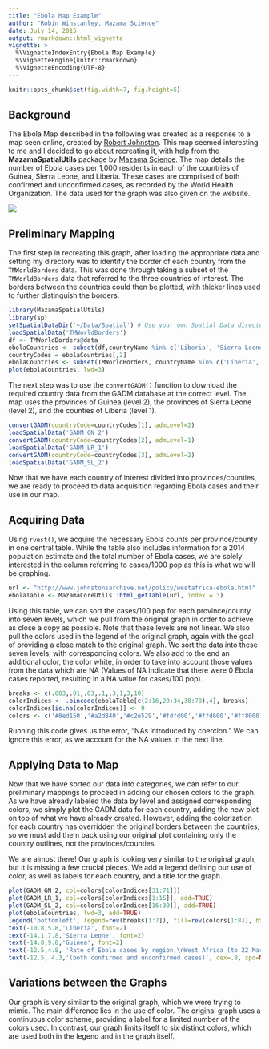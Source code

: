```yaml
---
title: "Ebola Map Example"
author: "Robin Winstanley, Mazama Science"
date: July 14, 2015
output: rmarkdown::html_vignette
vignette: >
  %\VignetteIndexEntry{Ebola Map Example}
  %\VignetteEngine{knitr::rmarkdown}
  %\VignetteEncoding{UTF-8}
---
```


```r
knitr::opts_chunk$set(fig.width=7, fig.height=5)
```

## Background

The Ebola Map described in the following was created as a response to a map seen online,
created by [Robert Johnston](http://www.johnstonsarchive.net/policy/westafrica-ebola.html). 
This map seemed interesting to me and I decided to go about recreating it, with help from
the **MazamaSpatialUtils** package by [Mazama Science](http://mazamascience.com). The map details
the number of Ebola cases per 1,000 residents in each of the countries of Guinea, Sierra Leone,
and Liberia. These cases are comprised of both confirmed and unconfirmed cases, as recorded
by the World Health Organization. The data used for the graph was also given on the website. 

![](http://www.johnstonsarchive.net/policy/WAebola150509-map.gif)

## Preliminary Mapping

The first step in recreating this graph, after loading the appropriate data and setting my 
directory was to identify the border of each country from the `TMWorldBorders` data. This was done
through taking a subset of the `TMWorldBorders` data that referred to the three countries of 
interest. The borders between the countries could then be plotted, with thicker lines used to 
further distinguish the borders.

```r
library(MazamaSpatialUtils)
library(sp)
setSpatialDataDir('~/Data/Spatial') # Use your own Spatial Data directory
loadSpatialData('TMWorldBorders')
df <- TMWorldBorders@data
ebolaCountries <- subset(df,countryName %in% c('Liberia', 'Sierra Leone', 'Guinea'))
countryCodes = ebolaCountries[,2]
ebolaCountries <- subset(TMWorldBorders, countryName %in% c('Liberia', 'Sierra Leone', 'Guinea'))
plot(ebolaCountries, lwd=3)
```

The next step was to use the `convertGADM()` function to download the required country data from the
GADM database at the correct level. The map uses the provinces of Guinea (level 2), the provinces 
of Sierra Leone (level 2), and the counties of Liberia (level 1).

```r
convertGADM(countryCode=countryCodes[1], admLevel=2)
loadSpatialData('GADM_GN_2')
convertGADM(countryCode=countryCodes[2], admLevel=1)
loadSpatialData('GADM_LR_1')
convertGADM(countryCode=countryCodes[3], admLevel=2)
loadSpatialData('GADM_SL_2')
```

Now that we have each country of interest divided into provinces/counties, we are ready to proceed
to data acquisition regarding Ebola cases and their use in our map.

## Acquiring Data

Using `rvest()`, we acquire the necessary Ebola counts per province/county in one central table. While
the table also includes information for a 2014 population estimate and the total number of Ebola cases,
we are solely interested in the column referring to cases/1000 pop as this is what we will be graphing.

```r
url <- "http://www.johnstonsarchive.net/policy/westafrica-ebola.html"
ebolaTable <- MazamaCoreUtils::html_getTable(url, index = 3)
```

Using this table, we can sort the cases/100 pop for each province/county into seven levels, which we
pull from the original graph in order to achieve as close a copy as possible. Note that these levels 
are not linear. We also pull the colors used in the legend of the original graph, again with the goal
of providing a close match to the original graph. We sort the data into these seven levels, with 
corresponding colors. We also add to the end an additional color, the color white, in order to take 
into account those values from the data which are NA (Values of NA indicate that there were 0 Ebola
cases reported, resulting in a NA value for cases/100 pop).

```r
breaks <- c(.003,.01,.03,.1,.3,1,3,10)
colorIndices <- .bincode(ebolaTable[c(2:16,20:34,38:78),4], breaks)
colorIndices[is.na(colorIndices)] <- 9
colors <- c('#8ed150','#a2d840','#c2e529','#fdfd00','#ffd600','#ff8000','#f40000','#97547e','#ffffff')
```

Running this code gives us the error, "NAs introduced by coercion." We can ignore this error, as we 
account for the NA values in the next line.

## Applying Data to Map


Now that we have sorted our data into categories, we can refer to our preliminary mappings to
proceed in adding our chosen colors to the graph. As we have already labeled the data by level
and assigned corresponding colors, we simply plot the GADM data for each country, adding the
new plot on top of what we have already created. However, adding the colorization for each country has overridden the original borders between 
the countries, so we must add them back using our original plot containing only the country
outlines, not the provinces/counties.


We are almost there! Our graph is looking very similar to the original graph, but it is missing
a few crucial pieces. We add a legend defining our use of color, as well as labels for each
country, and a title for the graph.

```r
plot(GADM_GN_2, col=colors[colorIndices[31:71]])
plot(GADM_LR_1, col=colors[colorIndices[1:15]], add=TRUE)
plot(GADM_SL_2, col=colors[colorIndices[16:30]], add=TRUE)
plot(ebolaCountries, lwd=3, add=TRUE)
legend('bottomleft', legend=rev(breaks[1:7]), fill=rev(colors[1:8]), bty='n', title='case rate per\n1000 pop')
text(-10.8,5.8,'Liberia', font=2)
text(-14.1,7.8,'Sierra Leone', font=2)
text(-14.8,9.8,'Guinea', font=2)
text(-12.5,4.8, 'Rate of Ebola cases by region,\nWest Africa (to 22 Mar 2015)', font=2)
text(-12.5, 4.3,'(both confirmed and unconfirmed cases)', cex=.8, xpd=NA)
```

## Variations between the Graphs

Our graph is very similar to the original graph, which we were trying to mimic. The main
difference lies in the use of color. The original graph uses a continuous color scheme, providing a
label for a limited number of the colors used. In contrast, our graph limits itself to six distinct
colors, which are used both in the legend and in the graph itself.
